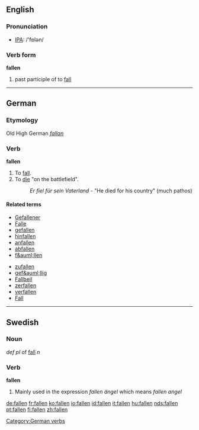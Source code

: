 {{see|fällen}}
==English==

===Pronunciation===
*[[w:IPA|IPA]]: /'fɒlən/

===Verb form===
'''fallen'''

# past participle of to [[fall]]

----

==German==

===Etymology===
Old High German ''[[fallan]]''

===Verb===
'''fallen'''

# To [[fall]].
# To [[die]] "on the battlefield".
#: ''Er fiel f&uuml;r sein Vaterland'' - "He died for his country" (much pathos)

====Related terms====
{{top}}
*[[Gefallener]]
*[[Falle]]
*[[gefallen]]
*[[hinfallen]]
*[[anfallen]]
*[[abfallen]]
*[[f&auml;llen]]
{{mid}}
*[[zufallen]]
*[[gef&auml;llig]]
*[[Fallbeil]]
*[[zerfallen]]
*[[verfallen]]
*[[Fall]]
{{bottom}}

[[Category:German verbs]]

----

==Swedish==

===Noun===
''def pl'' of [[fall]] ''n''

===Verb===
'''fallen''' 

# Mainly used in the expression ''fallen ängel'' which means ''fallen angel''

[[de:fallen]]
[[fr:fallen]]
[[ko:fallen]]
[[io:fallen]]
[[id:fallen]]
[[it:fallen]]
[[hu:fallen]]
[[nds:fallen]]
[[pt:fallen]]
[[fi:fallen]]
[[zh:fallen]]